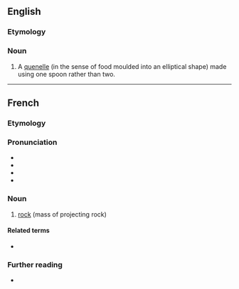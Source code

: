==English==

===Etymology===
{{etyl|fr|en}}

===Noun===
{{en-noun}}

# {{lb|en|cooking}} A [[quenelle]] (in the sense of food moulded into an elliptical shape) made using one spoon rather than two.

----

==French==

===Etymology===
{{etyl|fro|fr}} {{m|fro|rochier}}

===Pronunciation===
* {{fr-IPA}}
* {{audio|Fr-rocher.ogg|Audio (France, Paris)|lang=fr}}
* {{rhymes|e|lang=fr}}
* {{homophones|rochers|lang=fr}}

===Noun===
{{fr-noun|m}}

# [[rock]] (mass of projecting rock)

====Related terms====
* {{l|fr|roche}}

===Further reading===
* {{R:TLFi}}